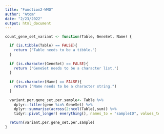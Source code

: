 ```yaml
---
title: "Function2-WMD"
author: "Atom"
date: "2/23/2022"
output: html_document
---
```


```r

count_gene_set_variant <- function(Table, GeneSet, Name) {

  if (is.tibble(Table) == FALSE){
    return ("Table needs to be a tibble.")
  } 
  
  if (is.character(GeneSet) == FALSE){
    return ("GeneSet needs to be a character list.")
  }
  
  if (is.character(Name) == FALSE){
    return ("Name needs to be a character string.")
  }
  
  variant.per.gene_set.per.sample<- Table %>%
    dplyr::filter(gene %in% GeneSet) %>%
    dplyr::summarise(across(2:ncol(Table),sum)) %>%
    tidyr::pivot_longer( everything(), names_to = "sampleID", values_to = Name)

  return(variant.per.gene_set.per.sample)
}
```









